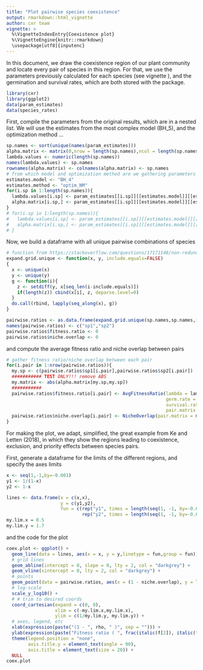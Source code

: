 ```yaml
---
title: "Plot pairwise species coexistence"
output: rmarkdown::html_vignette
author: cxr team
vignette: >
  %\VignetteIndexEntry{Coexistence plot}
  %\VignetteEngine{knitr::rmarkdown}
  \usepackage[utf8]{inputenc}
---
```


In this document, we draw the coexistence region of our plant community and locate every pair of species in this region. For that, we use the parameters previously calculated for each species (see vignette \code{Multi-species parameter optimization}), and the germination and survival rates, which are both stored with the package. 

```r
library(cxr)
library(ggplot2)
data(param_estimates)
data(species_rates)
```

First, compile the parameters from the original results, which are in a nested list. We will use the estimates from the most complex model (BH_5), and the optimization method ...

```r
sp.names <- sort(unique(names(param_estimates)))
alpha.matrix <- matrix(0,nrow = length(sp.names),ncol = length(sp.names))
lambda.values <- numeric(length(sp.names))
names(lambda.values) <- sp.names
rownames(alpha.matrix) <- colnames(alpha.matrix) <- sp.names
# from which model and optimization method are we gathering parameters
estimates.model <- "BH_4"
estimates.method <- "optim_NM"
for(i.sp in 1:length(sp.names)){
  lambda.values[i.sp] <- param_estimates[[i.sp]][[estimates.model]][[estimates.method]]$lambda
  alpha.matrix[i.sp,] <- param_estimates[[i.sp]][[estimates.model]][[estimates.method]]$alpha[sp.names]
}
# for(i.sp in 1:length(sp.names)){
#   lambda.values[i.sp] <- param_estimates[[i.sp]][[estimates.model]][[estimates.method]]$lambda
#   alpha.matrix[i.sp,] <- param_estimates[[i.sp]][[estimates.model]][[estimates.method]]$alpha[sp.names]
# }
```

Now, we build a dataframe with all unique pairwise combinations of species

```r
# function from https://stackoverflow.com/questions/17171148/non-redundant-version-of-expand-grid
expand.grid.unique <- function(x, y, include.equals=FALSE)
{
  x <- unique(x)
  y <- unique(y)
  g <- function(i){
    z <- setdiff(y, x[seq_len(i-include.equals)])
    if(length(z)) cbind(x[i], z, deparse.level=0)
  }
  do.call(rbind, lapply(seq_along(x), g))
}

pairwise.ratios <- as.data.frame(expand.grid.unique(sp.names,sp.names,include.equals = FALSE),stringsAsFactors = FALSE)
names(pairwise.ratios) <- c("sp1","sp2")
pairwise.ratios$fitness.ratio <- 0
pairwise.ratios$niche.overlap <- 0
```

and compute the average fitness ratio and niche overlap between pairs

```r
# gather fitness ratio/niche overlap between each pair
for(i.pair in 1:nrow(pairwise.ratios)){
  my.sp <- c(pairwise.ratios$sp1[i.pair],pairwise.ratios$sp2[i.pair])
  ########### TEST ONLY!!! remove ABS
  my.matrix <- abs(alpha.matrix[my.sp,my.sp])
  ###########
  pairwise.ratios$fitness.ratio[i.pair] <- AvgFitnessRatio(lambda = lambda.values[my.sp],
                                                           germ.rate = species_rates$germination[species_rates$code %in% my.sp],
                                                           survival.rate = species_rates$`seed survival`[species_rates$code %in% my.sp],
                                                           pair.matrix = my.matrix)[[3]]
  pairwise.ratios$niche.overlap[i.pair] <- NicheOverlap(pair.matrix = my.matrix)
}
```

For making the plot, we adapt, simplified, the great example from Ke and Letten (2018), in which they show the regions leading to coexistence, exclusion, and priority effects between species pairs.

First, generate a dataframe for the limits of the different regions, and specify the axes limits

```r
x <- seq(1,-1,by=-0.001)
y1 <- 1/(1-x)
y2 <- 1-x

lines <- data.frame(x = c(x,x), 
                    y = c(y1,y2), 
                    fun = c(rep("y1", times = length(seq(1, -1, by=-0.001))), 
                            rep("y2", times = length(seq(1, -1, by=-0.001)))))
my.lim.x = 0.5
my.lim.y = 1.7
```

and the code for the plot

```r
coex.plot <- ggplot() + 
  geom_line(data = lines, aes(x = x, y = y,linetype = fun,group = fun), col = "black") +
  # grid lines
  geom_abline(intercept = 0, slope = 0, lty = 2, col = "darkgrey") +
  geom_vline(xintercept = 0, lty = 2, col = "darkgrey") +
  # points
  geom_point(data = pairwise.ratios, aes(x = (1 - niche.overlap), y = log(fitness.ratio))) +
  # log-scale
  scale_y_log10() +
  # # trim to desired coords
  coord_cartesian(expand = c(0, 0),
                  xlim = c(-my.lim.x,my.lim.x),
                  ylim = c(1/my.lim.y, my.lim.y)) +
  # axes, legend, etc
  xlab(expression(paste("(1 - ", rho, " )", sep = ""))) + 
  ylab(expression(paste("Fitness ratio ( ", frac(italic(f[2]), italic(f[1])), " )", sep=""))) +
  theme(legend.position = "none", 
        axis.title.y = element_text(angle = 90), 
        axis.title = element_text(size = 20)) +
  NULL
coex.plot
```
 
 